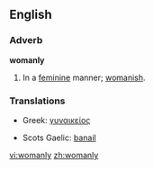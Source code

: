 ==English==

===Adverb===
'''womanly'''
# In a [[feminine]] manner; [[womanish]].

===Translations===
{{top}}
*Greek: [[γυναικείος]]
{{mid}}
*Scots Gaelic: [[banail]]
{{bottom}}

[[vi:womanly]]
[[zh:womanly]]